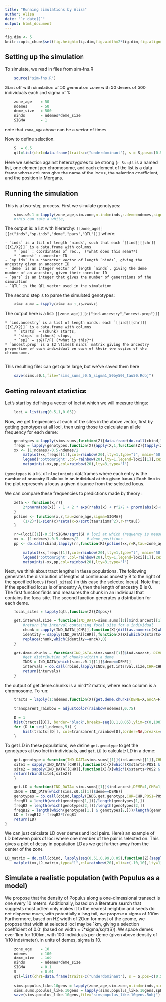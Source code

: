 ```yaml
---
title: "Running simulations by Alisa"
author: Alisa
date: "`r date()`"
output: html_document
---
```


```r
fig.dim <- 5
knitr::opts_chunk$set(fig.height=fig.dim,fig.width=2*fig.dim,fig.align='center')
```

Setting up the simulation
-------------------------
To simulate, we read in files from sim-fns.R
```r
	source("sim-fns.R")
```

Start off with simulation of 50 generation zone with 50 demes of 500 individuals each and sigma of 1:
```r
	zone_age	= 50
	ndemes 		= 50
	deme_size 	= 500
	ninds 		= ndemes*deme_size
	SIGMA 		= 1
```
note that `zone_age` above can be a vector of times.

Now to define selection. 
```r
	S  = 0.5
	qtl=list(chr1=data.frame(traits=c("underdominant"), s = S,pos=c(0.5)))
```
Here we selection against heterozygotes to be strong (`r S`).
`qtl` is a named list, one element per chromosome,
and each element of the list is a data frame
whose columns give the name of the locus,
the selection coefficient,
and the position in Morgans.

Running the simulation
-------------------------

This is a two-step process. First we simulate genotypes:
```r
	sims.s0.1 = lapply(zone_age,sim.zone,n.ind=ninds,n.deme=ndemes,sigma=SIGMA)
	#This can take a while, 
```
The output is: a list with hierarchy: `[[zone_age]][[c("inds","sp.inds","deme","pars","QTL")]]` where:

	- `inds` is a list of length `ninds`, such that each `[[ind]][[chr]][[X1/X2]]` is a data.frame with columns
        * `pos` : coordinates of rec.,  (*what does this mean?*)
        * `ancest` : ancestor ID
	- `sp.ids` is a character vector of length `ninds`, giving the ancestry given an ancestor ID
	- `deme` is an integer vector of length `ninds`, giving the deme number of an ancestor, given their ancestor ID
	- `pars` is an integer that gives the number of generations of the simulation
	- `QTL` is the QTL vector used in the simulation

The second step is to parse the simulated genotypes:
```r
	sims.sums = lapply(sims.s0.1,spBreaks)
```
The output here is a list: `[[zone_age]][[c("ind.ancestry","ancest.prop")]]`

    * `ind.ancestry` is a list of length ninds: each `[[ind][[chr]]][[X1/X2]]` is a data.frame with columns
        * `starts` = (chunk) starts, 
        * `stops` = (chunk) stops, 
        * `sp2` = sp2(T/F) (*what is this?*)
    * `ancest.prop` is a $2 \times$`ninds` matrix giving the ancestry proportion of each individual on each of their two copies of the chromosome.
		
This resulting files can get quite large, but we've saved them here
```r
	save(sims.s0.1,file="sims_sums_s0.5_sigma1_50by500_tau50.Robj")
```


Getting relevant statistics
-------------------------
Let's start by defining a vector of loci at which we will measure things:

```r
	loci = list(seq(0.5,1,0.05))
```

Now, we get frequencies at each of the sites in the above vector, 
first by getting genotypes at all loci, then using those to calculate an allele frequency for each deme:
```r
	genotypes = lapply(sims.sums,function(Z){data.frame(do.call(cbind,lapply(Z$ind.ancest, geno.ind, loci)))})
	freqs = lapply(genotypes,function(X){apply(X,1,function(Z){tapply(Z,cut(1:ncol(X),breaks=seq(0,ncol(X),deme_size)),mean)/2})})
	xx <- (1:ndemes)-0.5-ndemes/2
		matplot(xx,freqs[[1]],col=rainbow(20),lty=1,type="l", main="50 generations",ylab="freq",xlab="deme")
		legend('bottomright',col=rainbow(20),lty=1,legend=loci[[1]],cex=0.75)
		matpoints(-xx,pp,col=rainbow(20),lty=3,type="l")
```
(`genotypes` is a list of `nloci`$\times$`ninds` dataframes where each entry is the number of ancestry B alleles in an individual at the given locus.)
Each line in the plot represents a locus a given distance from the selected locus.

We can compare these frequencies to predictions made by theory :

```r
    zeta <- function(x,r){
        2*pnorm(abs(x)) - 1 + 2 * exp(r*abs(x) + r^2/2 + pnorm(abs(x)+r,lower.tail=FALSE,log.p=TRUE))	
    }
    pcline <- function(x,r,tau=zone_age,sigma=SIGMA){
        (1/2)*(1-sign(x)*zeta(x=x/sqrt(tau*sigma^2),r=r*tau))	
    }

	rr=(loci[[1]]-0.5)*SIGMA/sqrt(S) # loci at which frequency is measured
	xx <- (1:ndemes)-0.5-ndemes/2	 # deme positions
	pp <- do.call(cbind,lapply(rr,function(R){pcline(xx,r=R,tau=zone_age,sigma=SIGMA)})) #allele frequency

        matplot(xx,freqs[[1]],col=rainbow(20),lty=1,type="l", main="50 generations",ylab="freq",xlab="deme")
        legend('bottomright',col=rainbow(20),lty=1,legend=loci[[1]],cex=0.75)
        matpoints(-xx,pp,col=rainbow(20),lty=3,type="l")

```

Next, we think about tract lengths in these populations. The following generates the distribution of lengths 
of continuous ancestry B to the right of the specified locus (`focal_sites`) (in this case the selected locus). 
Note that if the specified locus is of ancestry A, then the length of ancestry B is 0. The first function finds
and measures the chunk in an individual that contains the focal site. The second function generates a 
distribution for each deme.

```r
	focal_sites = lapply(qtl,function(Z){Z$pos})

	get.interval.size = function(IND_DATA=sims.sums[[1]]$ind.ancest[[1]],CHR=1,POS=0.5,ancA = TRUE){
		#return the interval containing focal site for a individual	
		chunk = sapply(IND_DATA[[CHR]],function(X){diff(as.numeric(X[which(X$starts<POS & X$stops>POS),1:2]))})	
		identity = sapply(IND_DATA[[CHR]],function(X){X[which(X$starts<POS & X$stops>POS),3]})
		replace(chunk,which(identity==ancA),0)
	}
	
	get.deme.chunks = function(IND_DATA=sims.sums[[1]]$ind.ancest, DEME = 1, CHR=1,POS=0.5,ancA = TRUE){
		#get distribution of chunks within a deme
		INDS = IND_DATA[which(sims.s0.1[[1]]$deme==DEME)]
		intervals = do.call(rbind,lapply(INDS,get.interval.size,CHR=CHR,POS=POS,ancA=ancA)) 	
		return(intervals)
	}


```
the output of get.deme.chunks is a nind*2 matrix, where each column is a chromosome. To run:

```r
	tracts = lapply(1:ndemes,function(X){get.deme.chunks(DEME=X,ancA=F)})

	transparent_rainbow = adjustcolor(rainbow(ndemes),0.75)
	
    D = 1 
    hist(tracts[[D]], border="black",breaks=seq(0,1,0.05),ylim=c(0,100),xlab="length",main="Distribution of tracts")
    for (D in seq(1,ndemes,5)) {
        hist(tracts[[D]], col=transparent_rainbow[D],border=NA,breaks=seq(0,1,0.05),ylim=c(0,50),add=T)	
    }
```
To get LD in these populations, we define `get.genotype` to get the genotypes at two loci in individuals, and `get.LD` to calculate LD in a deme:
```r
 	get.genotype = function(IND_DATA=sims.sums[[1]]$ind.ancest[[1]],CHR=1,POS1=0.5,POS2=0.5){
	site1 = sapply(IND_DATA[[CHR]],function(X){X[which(X$starts<POS1 & X$stops>POS1),3]})	
	site2 = sapply(IND_DATA[[CHR]],function(X){X[which(X$starts<POS2 & X$stops>POS2),3]})
	return(rbind(site1,site2))
	}

	get.LD = function(IND_DATA= sims.sums[[1]]$ind.ancest,DEME=1,CHR=1,POS1 = 0.5, POS2=0.1){
	INDS = IND_DATA[which(sims.s0.1[[1]]$deme==DEME)]
	genotypes = do.call(cbind,lapply(INDS,get.genotype,CHR=CHR,POS1=POS1,POS2=POS2))
	freqB1 = length(which(genotypes[1,]))/length(genotypes[1,])
	freqB2 = length(which(genotypes[2,]))/length(genotypes[2,])
	freqB12 = length(which(genotypes[1,] & genotypes[2,]))/length(genotypes[1,])
	LD = freqB12 - freqB2*freqB1
	return(LD)
}

```
We can just calculate LD over demes and loci pairs. Here's an example of LD between pairs of loci where one member of the
pair is selected on. This gives a plot of decay in population LD as we get further away from the center of the zone.

```r
LD_matrix = do.call(cbind, lapply(seq(0.51,0.99,0.05),function(Z){sapply(1:ndemes,get.LD,POS1=0.5,POS2=Z,CHR=1,IND_DATA=sims.sums[[1]]$ind.ancest)}))
	matplot(xx,LD_matrix,type="l",col=rainbow(20),xlim=c(-10,10),lty=1)

```

Simulate a realistic population (with Populus as a model)
-------------------------
We propose that the density of Populus along a one-dimensional transect is one every 10 meters. Additionally, based on a
literature search that suggests most pollen only makes it to the nearest neighbor and seeds do not disperse much, with 
potentially a long tail, we propose a sigma of 100m. Furthermore, based on HZ width of 20km for most of the geome, we 
propose that width at selected loci may be 1km, giving a selection coefficient of 0.01 (based on width = 2*sigma/sqrt(S)). 
We space demes ever 1km for 100km, with 100 individuals per deme (given above density of 1/10 inds/meter). In units of demes, sigma is 10.

```r
	zone_age	= 10
	ndemes 		= 100
	deme_size 	= 100
	ninds 		= ndemes*deme_size
	SIGMA 		= 0.1
	S 			= 0.01
	qtl=list(chr1=data.frame(traits=c("underdominant"), s = S,pos=c(0.5)))
	
	sims.populus_like.10gens = lapply(zone_age,sim.zone,n.ind=ninds,n.deme=ndemes,sigma=SIGMA)
	sims.sums.populus_like.10gens = lapply(sims.populus_like.10gens,spBreaks)
	save(sims.populus_like.10gens,file="simspopulus_like.10gens.Robj")
```
